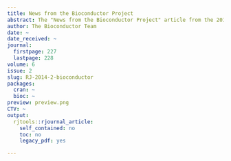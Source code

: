 ```yaml
---
title: News from the Bioconductor Project
abstract: The "News from the Bioconductor Project" article from the 2014-2 issue.
author: The Bioconductor Team
date: ~
date_received: ~
journal:
  firstpage: 227
  lastpage: 228
volume: 6
issue: 2
slug: RJ-2014-2-bioconductor
packages:
  cran: ~
  bioc: ~
preview: preview.png
CTV: ~
output:
  rjtools::rjournal_article:
    self_contained: no
    toc: no
    legacy_pdf: yes

---
```

